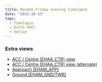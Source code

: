 ```yaml
---
title: Random Friday evening timelapse
date: "2023-10-13"
tags:
  - Timelapse
  - Dutch VACC
  - Vatsim
---
```


<Youtube id="jeN0PFHsbn4" />

### Extra views

- [ACC / Centre [EHAA_CTR] view](https://youtu.be/ycQUdVVPrh8)
- [ACC / Centre [EHAA_CTR] view (alternate)](https://youtu.be/HbdRW59U_Z8)
- [Approach [EHAM_APP]](https://youtu.be/j6XMvuGBRnc)
- [Ground [EHAM_GND/TWR]](https://youtu.be/1-nOeVSBXSU)
